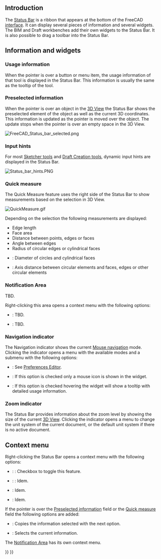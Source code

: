 <languages/>
<translate>

== Introduction == <!--T:1-->

<!--T:2-->
The [[Status_Bar|Status Bar]] is a ribbon that appears at the bottom of the FreeCAD [[Interface|interface]]. It can display several pieces of information and several widgets. The BIM and Draft workbenches add their own widgets to the Status Bar. It is also possible to drag a toolbar into the Status Bar.

== Information and widgets == <!--T:16-->

=== Usage information === <!--T:17-->

<!--T:3-->
When the pointer is over a button or menu item, the usage information of that tool is displayed in the Status Bar. This information is usually the same as the tooltip of the tool.

=== Preselected information === <!--T:18-->

<!--T:7-->
When the pointer is over an object in the [[3D_View|3D View]] the Status Bar shows the preselected element of the object as well as the current 3D coordinates. This information is updated as the pointer is moved over the object. The update stops when the pointer is over an empty space in the 3D View.

</translate>
[[File:FreeCAD_Status_bar_selected.png]]
<translate>

=== Input hints === <!--T:19-->

<!--T:20-->
{{Version|1.1}}

<!--T:14-->
For most [[Sketcher_Workbench#Tools|Sketcher tools]] and [[Draft_Workbench#Drafting|Draft Creation tools]], dynamic input hints are displayed in the Status Bar.

</translate>
[[File:Status_bar_hints.PNG]]
<translate>

=== Quick measure === <!--T:10-->

<!--T:11-->
{{Version|1.0}}

<!--T:21-->
The Quick Measure feature uses the right side of the Status Bar to show measurements based on the selection in 3D View.

</translate>
[[File:QuickMeasure.gif]]
<translate>

<!--T:12-->
Depending on the selection the following measurements are displayed:
* Edge length
* Face area 
* Distance between points, edges or faces
* Angle between edges
* Radius of circular edges or cylindrical faces
* {{Version|1.1}}: Diameter of circles and cylindrical faces
* {{Version|1.1}}: Axis distance between circular elements and faces, edges or other circular elements

=== Notification Area === <!--T:22-->

<!--T:23-->
TBD.

<!--T:24-->
Right-clicking this area opens a context menu with the following options:
* {{MenuCommand|Delete User Notifications}}: TBD.
* {{MenuCommand|Delete All}}: TBD.

=== Navigation indicator === <!--T:25-->

<!--T:26-->
The Navigation indicator shows the current [[Mouse_navigation|Mouse navigation]] mode. Clicking the indicator opens a menu with the available modes and a {{MenuCommand|Settings}} submenu with the following options:
* {{MenuCommand|Orbit style}}: See [[Preferences_Editor#Navigation|Preferences Editor]].
* {{MenuCommand|Compact}}: If this option is checked only a mouse icon is shown in the widget.
* {{MenuCommand|Tooltip}}: If this option is checked hovering the widget will show a tooltip with detailed usage information.

=== Zoom indicator === <!--T:27-->

<!--T:6-->
The Status Bar provides information about the zoom level by showing the size of the current [[3D_View|3D View]]. Clicking the indicator opens a menu to change the unit system of the current document, or the default unit system if there is no active document.

== Context menu == <!--T:28-->

<!--T:29-->
Right-clicking the Status Bar opens a context menu with the following options:
* {{Version|1.1}}: {{MenuCommand|Input hints}}: Checkbox to toggle this feature.
* {{Version|1.1}}: {{MenuCommand|Quick measure}}: Idem.
* {{MenuCommand|Notification Area}}: Idem.
* {{MenuCommand|Navigation indicator}}: Idem.

<!--T:30-->
If the pointer is over the [[#Preselected_information|Preselected information]] field or the [[#Quick_measure|Quick measure]] field the following options are added:
* {{MenuCommand|Copy}}: Copies the information selected with the next option.
* {{MenuCommand|Select All}}: Selects the current information.

<!--T:31-->
The [[#Notification_Area|Notification Area]] has its own context menu.


</translate>
{{Interface navi{{#translation:}}}}
{{Userdocnavi{{#translation:}}}}